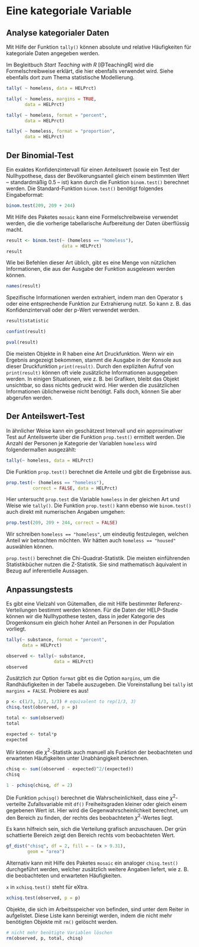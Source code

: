 # Eine kategoriale Variable

## Analyse kategorialer Daten 

Mit Hilfe der Funktion `tally()` können absolute und relative Häufigkeiten für kategoriale Daten angegeben werden.

::: {.tiefereinsteigen data-latex=""}
Im Begleitbuch *Start Teaching with R* [@TeachingR] wird die Formelschreibweise erklärt, die hier ebenfalls verwendet wird. Siehe ebenfalls dort zum Thema statistische Modellierung.
:::


```r
tally( ~ homeless, data = HELPrct)
```

```r
tally( ~ homeless, margins = TRUE, 
       data = HELPrct)
```

```r
tally( ~ homeless, format = "percent", 
       data = HELPrct)
```

```r
tally( ~ homeless, format = "proportion", 
       data = HELPrct)
```

## Der Binomial-Test
Ein exaktes Konfidenzintervall für einen Anteilswert (sowie ein Test der Nullhypothese, dass der Bevölkerungsanteil gleich einem bestimmten Wert -- standardmäßig 0.5 -- ist) kann durch die Funktion `binom.test()` berechnet werden. Die Standard-Funktion `binom.test()` benötigt folgendes Eingabeformat: 
```r
binom.test(209, 209 + 244)
```

Mit Hilfe des Paketes `mosaic` kann eine Formelschreibweise verwendet werden, die die vorherige tabellarische Aufbereitung der Daten überflüssig macht. 

```r
result <- binom.test(~ (homeless == "homeless"), 
                     data = HELPrct)
result
```

Wie bei Befehlen dieser Art üblich, gibt es eine Menge von nützlichen Informationen, die aus der Ausgabe der Funktion ausgelesen werden können. 

```r
names(result)
```

Spezifische Informationen werden extrahiert, indem man den Operator `$` oder eine entsprechende Funktion zur Extrahierung nutzt. So kann z. B. das Konfidenzintervall oder der p-Wert verwendet werden. 

```r
result$statistic
```

```r
confint(result)
```

```r
pval(result)
```

::: {.tiefereinsteigen data-latex=""}
Die meisten Objekte in R haben eine Art Druckfunktion. Wenn wir ein Ergebnis angezeigt bekommen, stammt die Ausgabe in der Konsole  aus dieser Druckfunktion `print(result)`. Durch den expliziten Aufruf von `print(result)` können oft viele zusätzliche Informationen ausgegeben werden. In einigen Situationen, wie z. B. bei Grafiken, bleibt das Objekt unsichtbar, so dass nichts gedruckt wird. Hier werden die zusätzlichen Informationen üblicherweise nicht benötigt. Falls doch, können Sie aber abgerufen werden.
:::

## Der Anteilswert-Test 
In ähnlicher Weise kann ein geschätzest Intervall und ein approximativer Test auf Anteilswerte über die Funktion `prop.test()` ermittelt werden. Die Anzahl der Personen je Kategorie der Variablen `homeless` wird folgendermaßen ausgezählt:

```r
tally(~ homeless, data = HELPrct)
```

Die Funktion `prop.test()` berechnet die Anteile und gibt die Ergebnisse aus. 

```r
prop.test(~ (homeless == "homeless"), 
          correct = FALSE, data = HELPrct)
```

Hier untersucht `prop.test` die Variable `homeless` in der gleichen Art und Weise wie `tally()`. Die Funktion `prop.test()` kann ebenso wie `binom.test()` auch direkt mit numerischen Angaben umgehen:  

```r
prop.test(209, 209 + 244, correct = FALSE)
```

::: {.infobox data-latex=""}
Wir schreiben `homeless == "homeless"`, um eindeutig festzulegen, welchen Anteil wir betrachten möchten. Wir hätten auch `homeless == "housed"` auswählen können.

`prop.test()` berechnet die Chi-Quadrat-Statistik. Die meisten einführenden Statistikbücher nutzen die Z-Statistik. Sie sind mathematisch äquivalent in Bezug auf inferentielle Aussagen.
:::


## Anpassungstests

Es gibt eine Vielzahl von Gütemaßen, die mit Hilfe bestimmter Referenz-Verteilungen bestimmt werden können. Für die Daten der HELP-Studie können wir die Nullhypothese testen, dass in jeder Kategorie des Drogenkonsum ein gleich hoher Anteil an Personen in der Population vorliegt.

```r
tally(~ substance, format = "percent", 
      data = HELPrct)
```

```r
observed <- tally(~ substance, 
                  data = HELPrct)
observed
```

::: {.achtung data-latex=""}
Zusätzlich zur Option `format` gibt es die Option `margins`, um die Randhäufigkeiten in der Tabelle auszugeben. Die Voreinstallung bei `tally` ist `margins = FALSE`. Probiere es aus!
:::

```r
p <- c(1/3, 1/3, 1/3) # equivalent to rep(1/3, 3) 
chisq.test(observed, p = p)
```

```r
total <- sum(observed)
total
```

```r
expected <- total*p
expected
```

Wir können die $\chi^2$-Statistik auch manuell als Funktion der beobachteten und erwarteten Häufigkeiten unter Unabhängigkeit berechnen.

```r
chisq <- sum((observed - expected)^2/(expected))
chisq
```

```r
1 - pchisq(chisq, df = 2)
```

::: {.note data-latex=""}
Die Funktion `pchisq()` berechnet die Wahrscheinlichkeit, dass eine $\chi^2$-verteilte Zufallsvariable mit `df()` Freiheitsgraden kleiner oder gleich einem gegebenen Wert ist. Hier wird die Gegenwahrscheinlichkeit berechnet, um den Bereich zu finden, der rechts des beobachteten $\chi^2$-Wertes liegt.
:::

Es kann hilfreich sein, sich die Verteilung grafisch anzuschauen. Der grün schattierte Bereich zeigt den Bereich rechts vom beobachteten Wert. 

```r
gf_dist("chisq", df = 2, fill = ~ (x > 9.31), 
        geom = "area")
```

Alternativ kann  mit Hilfe des Paketes `mosaic` ein analoger `chisq.test()` durchgeführt werden, welcher zusätzlich weitere Angaben liefert, wie z.\ B. die beobachteten und erwarteten Häufigkeiten.

::: {.hinweis data-latex=""}
`x` in `xchisq.test()` steht für eXtra.
:::

```r
xchisq.test(observed, p = p)
```

::: {.note data-latex=""}
Objekte, die sich im Arbeitsspeicher von \textsf{R} befinden, sind unter dem Reiter \textsc{Environment} in \textsf{RStudio} aufgelistet. Diese Liste kann bereinigt werden, indem die nicht mehr benötigten Objekte mit `rm()` gelöscht werden.
:::

```r
# nicht mehr benötigte Variablen löschen
rm(observed, p, total, chisq)
```








